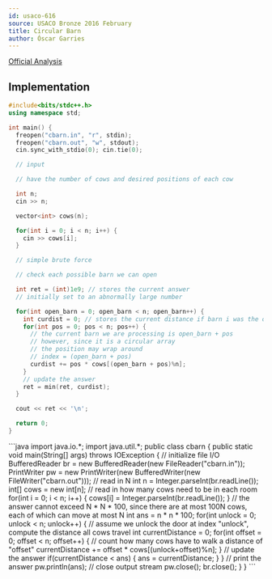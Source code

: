 ```yaml
---
id: usaco-616
source: USACO Bronze 2016 February
title: Circular Barn
author: Óscar Garries
---
```


[Official Analysis](http://www.usaco.org/current/data/sol_cbarn_bronze_feb16.html)

<LanguageSection>
<CPPSection>

## Implementation

```cpp
#include<bits/stdc++.h>
using namespace std;

int main() {
  freopen("cbarn.in", "r", stdin);
  freopen("cbarn.out", "w", stdout);
  cin.sync_with_stdio(0); cin.tie(0);

  // input

  // have the number of cows and desired positions of each cow

  int n;
  cin >> n;

  vector<int> cows(n);

  for(int i = 0; i < n; i++) {
    cin >> cows[i];
  }

  // simple brute force

  // check each possible barn we can open

  int ret = (int)1e9; // stores the current answer
  // initially set to an abnormally large number

  for(int open_barn = 0; open_barn < n; open_barn++) {
    int curdist = 0; // stores the current distance if barn i was the opened barn
    for(int pos = 0; pos < n; pos++) {
      // the current barn we are processing is open_barn + pos
      // however, since it is a circular array 
      // the position may wrap around
      // index = (open_barn + pos)
      curdist += pos * cows[(open_barn + pos)%n];
    }
    // update the answer
    ret = min(ret, curdist);
  }

  cout << ret << '\n';

  return 0;
}

```

</CPPSection>
	
<JavaSection>
```java
import java.io.*;
import java.util.*;
public class cbarn {
public static void main(String[] args) throws IOException {
	// initialize file I/O
	BufferedReader br = new BufferedReader(new FileReader("cbarn.in"));
	PrintWriter pw = new PrintWriter(new BufferedWriter(new FileWriter("cbarn.out")));
	// read in N
	int n = Integer.parseInt(br.readLine());
	int[] cows = new int[n];
	// read in how many cows need to be in each room
	for(int i = 0; i < n; i++) {
		cows[i] = Integer.parseInt(br.readLine());
	}
	// the answer cannot exceed N * N * 100, since there are at most 100N cows, each of which can move at most N
	int ans = n * n * 100;
	for(int unlock = 0; unlock < n; unlock++) {
		// assume we unlock the door at index "unlock", compute the distance all cows travel
		int currentDistance = 0;
		for(int offset = 0; offset < n; offset++) {
			// count how many cows have to walk a distance of "offset"
			currentDistance += offset * cows[(unlock+offset)%n];
		}
		// update the answer
		if(currentDistance < ans) {
			ans = currentDistance;
		}
	}
	// print the answer
	pw.println(ans);
	// close output stream
	pw.close();
 	br.close();
}
}
```
</JavaSection>
</LanguageSection>
